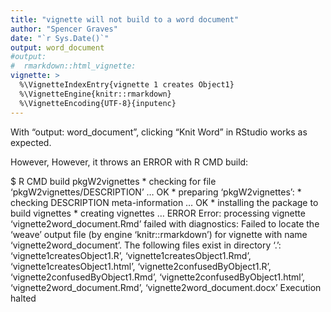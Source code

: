 ```yaml
---
title: "vignette will not build to a word document"
author: "Spencer Graves"
date: "`r Sys.Date()`"
output: word_document
#output: 
#  rmarkdown::html_vignette:
vignette: >
  %\VignetteIndexEntry{vignette 1 creates Object1}
  %\VignetteEngine{knitr::rmarkdown}
  %\VignetteEncoding{UTF-8}{inputenc}
---
```


With "output: word_document", clicking "Knit Word" in RStudio works as expected.  

However, However, it throws an ERROR with R CMD build:  

$ R CMD build pkgW2vignettes
* checking for file ‘pkgW2vignettes/DESCRIPTION’ ... OK
* preparing ‘pkgW2vignettes’:
* checking DESCRIPTION meta-information ... OK
* installing the package to build vignettes
* creating vignettes ... ERROR
Error: processing vignette 'vignette2word_document.Rmd' failed with diagnostics:
Failed to locate the ‘weave’ output file (by engine ‘knitr::rmarkdown’) for vignette with name ‘vignette2word_document’. The following files exist in directory ‘.’: ‘vignette1createsObject1.R’, ‘vignette1createsObject1.Rmd’, ‘vignette1createsObject1.html’, ‘vignette2confusedByObject1.R’, ‘vignette2confusedByObject1.Rmd’, ‘vignette2confusedByObject1.html’, ‘vignette2word_document.Rmd’, ‘vignette2word_document.docx’
Execution halted

